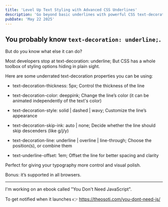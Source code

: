 ```yaml
---
title: 'Level Up Text Styling with Advanced CSS Underlines'
description: 'Go beyond basic underlines with powerful CSS text-decoration properties like thickness, color, style, and offset. Fully supported and highly customizable.'
pubDate: 'May 22 2025'
---
```



<Picture
	src="/short/05-2025/text-decoration.png"
	alt="Example of advanced CSS underline styles with varying color, thickness, and position"
	width="400"
	height="600"
	style="margin: 2em auto 1em auto; display: block; border: 4px solid var(--border)"
	format="webp"
/>

## You probably know `text-decoration: underline;`.

But do you know what else it can do?

Most developers stop at text-decoration: underline;
But CSS has a whole toolbox of styling options hiding in plain sight.

Here are some underrated text-decoration properties you can be using:

- text-decoration-thickness: 5px;
  Control the thickness of the line

- text-decoration-color: deeppink;
  Change the line’s color (it can be animated independently of the text's color)

- text-decoration-style: solid | dashed | wavy;
  Customize the line’s appearance

- text-decoration-skip-ink: auto | none;
  Decide whether the line should skip descenders (like g/j/y)

- text-decoration-line: underline | overline | line-through;
  Choose the position(s), or combine them

- text-underline-offset: 1em;
  Offset the line for better spacing and clarity

Perfect for giving your typography more control and visual polish.

Bonus: it’s supported in all browsers.

---

I'm working on an ebook called "You Don't Need JavaScript".

To get notified when it launches 👉 https://theosoti.com/you-dont-need-js/
